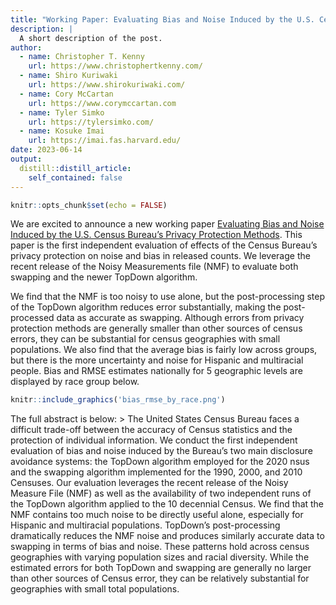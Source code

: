 ```yaml
---
title: "Working Paper: Evaluating Bias and Noise Induced by the U.S. Census Bureau's Privacy Protection Methods"
description: |
  A short description of the post.
author:
  - name: Christopher T. Kenny
    url: https://www.christophertkenny.com/
  - name: Shiro Kuriwaki
    url: https://www.shirokuriwaki.com/
  - name: Cory McCartan
    url: https://www.corymccartan.com
  - name: Tyler Simko
    url: https://tylersimko.com/
  - name: Kosuke Imai
    url: https://imai.fas.harvard.edu/
date: 2023-06-14
output:
  distill::distill_article:
    self_contained: false
---
```



```r
knitr::opts_chunk$set(echo = FALSE)
```

We are excited to announce a new working paper [Evaluating Bias and Noise Induced by the U.S. Census Bureau's Privacy Protection Methods](TODO link to arxiv). This paper is the first independent evaluation of effects of the Census Bureau's privacy protection on noise and bias in released counts. We leverage the recent release of the Noisy Measurements file (NMF) to evaluate both swapping and the newer TopDown algorithm. 

We find that the NMF is too noisy to use alone, but the post-processing step of the TopDown algorithm reduces error substantially, making the post-processed data as accurate as swapping.
Although errors from privacy protection methods are generally smaller than other sources of census errors, they can be substantial for census geographies with small populations.
We also find that the average bias is fairly low across groups, but there is the more uncertainty and noise for Hispanic and multiracial people. Bias and RMSE estimates nationally for 5 geographic levels are displayed by race group below.

```r
knitr::include_graphics('bias_rmse_by_race.png')
```


The full abstract is below: 
> The United States Census Bureau faces a difficult trade-off between the accuracy of Census statistics and the protection of individual information. We conduct the first independent evaluation of bias and noise induced by the Bureau's two main disclosure avoidance systems: the TopDown algorithm employed for the 2020 nsus and the swapping algorithm implemented for the 1990, 2000, and 2010 Censuses. Our evaluation leverages the recent release of the Noisy Measure File (NMF) as well as the availability of two independent runs of the TopDown algorithm applied to the 10 decennial Census. We find that the NMF contains too much noise to be directly useful alone, especially for Hispanic and multiracial populations. TopDown's post-processing dramatically reduces the NMF noise and produces similarly accurate data to swapping in terms of bias and noise. These patterns hold across census geographies with varying population sizes and racial diversity. While the estimated errors for both TopDown and swapping are generally no larger than other sources of Census error, they can be relatively substantial for geographies with small total populations.


